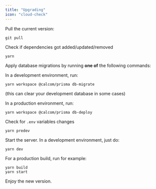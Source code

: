 ```yaml
---
title: "Upgrading"
icon: "cloud-check"
---
```


Pull the current version:

```
git pull
```

Check if dependencies got added/updated/removed

```
yarn
```

Apply database migrations by running **one of** the following commands:

In a development environment, run:

```
yarn workspace @calcom/prisma db-migrate
```

(this can clear your development database in some cases)

In a production environment, run:

```
yarn workspace @calcom/prisma db-deploy
```

Check for `.env` variables changes

```
yarn predev
```

Start the server. In a development environment, just do:

```
yarn dev
```

For a production build, run for example:

```
yarn build
yarn start
```

Enjoy the new version.
